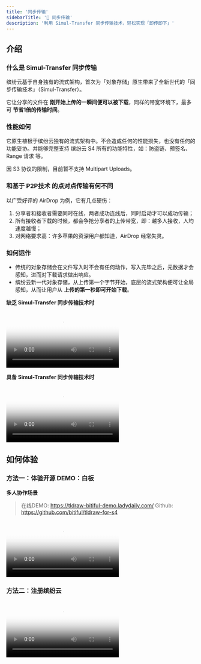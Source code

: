 ```yaml
---
title: '同步传输'
sidebarTitle: '🌟 同步传输'
description: '利用 Simul-Transfer 同步传输技术，轻松实现「即传即下」'
---
```


## 介绍
### 什么是 Simul-Transfer 同步传输
缤纷云基于自身独有的流式架构，首次为「对象存储」原生带来了全新世代的「同步传输技术」（Simul-Transfer）。

它让分享的文件在 **刚开始上传的一瞬间便可以被下载**，同样的带宽环境下，最多可 **节省1倍的传输时间**。

### 性能如何
它原生植根于缤纷云独有的流式架构中。不会造成任何的性能损失，也没有任何的功能妥协。并能够完整支持 缤纷云 S4 所有的功能特性，如：防盗链、预签名、Range 请求 等。

<Info>
因 S3 协议的限制，目前暂不支持 Multipart Uploads。
</Info>

### 和基于 P2P技术 的点对点传输有何不同
以广受好评的 AirDrop 为例，它有几点硬伤：
1. 分享者和接收者需要同时在线，两者成功连线后，同时启动才可以成功传输；
2. 所有接收者下载的时候，都会争抢分享者的上传带宽，即：越多人接收，人均速度越慢；
3. 对网络要求高：许多苹果的资深用户都知道，AirDrop 经常失灵。

### 如何运作
- 传统的对象存储会在文件写入时不会有任何动作，写入完毕之后，元数据才会感知，进而对下载请求做出响应。
- 缤纷云新一代对象存储，从上传第一个字节开始，底层的流式架构便可让全局感知，从而让用户从 **上传的第一秒即可开始下载**。

**缺乏 Simul-Transfer 同步传输技术时**
<Frame>
    <video
        autoplay
        controls
        className="w-full aspect-video"
        poster="https://bitiful-contents.s3.bitiful.net/videos/without-simul-transfer.mp4?frame=1&w=1280"
        src="https://bitiful-contents.s3.bitiful.net/videos/without-simul-transfer.mp4"
    ></video></Frame>

**具备 Simul-Transfer 同步传输技术时**
<Frame>
    <video
        autoplay
        controls
        className="w-full aspect-video"
        poster="https://bitiful-contents.s3.bitiful.net/videos/with-simul-transfer.mp4?frame=1&w=1280"
        src="https://bitiful-contents.s3.bitiful.net/videos/with-simul-transfer.mp4"
    ></video></Frame>

## 如何体验
### 方法一：体验开源 DEMO：白板
**多人协作场景**
> 在线DEMO: https://tldraw-bitiful-demo.ladydaily.com/
> Github: https://github.com/bitiful/tldraw-for-s4
<Frame>
    <video
        autoplay
        controls
        className="w-full aspect-video"
        poster="https://bitiful-contents.s3.bitiful.net/videos/tldraw-bitiful-no-wait-demo-fast.mp4?frame=1&w=1280"
        src="https://bitiful-contents.s3.bitiful.net/videos/tldraw-bitiful-no-wait-demo-fast.mp4"
    >
    </video></Frame>

### 方法二：注册缤纷云
<Frame>
    <video
        autoplay
        controls
        className="w-full aspect-video"
        poster="https://bitiful-contents.s3.bitiful.net/videos/bitiful-s4-simul-transfer.mp4?frame=1&w=1280"
        src="https://bitiful-contents.s3.bitiful.net/videos/bitiful-s4-simul-transfer.mp4"
    >
    </video></Frame>